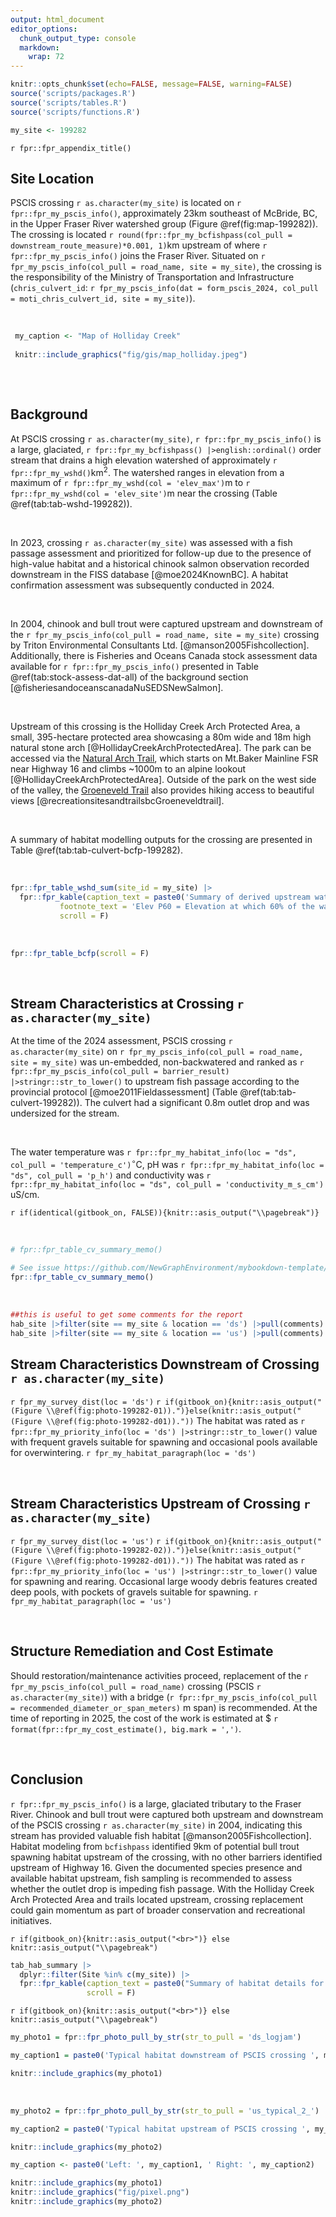 ```yaml
---
output: html_document
editor_options: 
  chunk_output_type: console
  markdown: 
    wrap: 72
---
```


```r
knitr::opts_chunk$set(echo=FALSE, message=FALSE, warning=FALSE)
source('scripts/packages.R')
source('scripts/tables.R')
source('scripts/functions.R')
```

```r
my_site <- 199282
```

`r fpr::fpr_appendix_title()`


## Site Location {.unnumbered}

PSCIS crossing `r as.character(my_site)` is located on `r fpr::fpr_my_pscis_info()`, approximately 23km southeast of McBride, BC, in the Upper Fraser River watershed group (Figure \@ref(fig:map-199282)). The crossing is located `r round(fpr::fpr_my_bcfishpass(col_pull = downstream_route_measure)*0.001, 1)`km upstream of where `r fpr::fpr_my_pscis_info()` joins the Fraser River. Situated on `r fpr_my_pscis_info(col_pull = road_name, site = my_site)`, the crossing is the responsibility of the Ministry of Transportation and Infrastructure (`chris_culvert_id`: `r fpr_my_pscis_info(dat = form_pscis_2024, col_pull = moti_chris_culvert_id, site = my_site)`).

<br>

```r
 my_caption <- "Map of Holliday Creek"
 
 knitr::include_graphics("fig/gis/map_holliday.jpeg")
 
```

<br>


## Background {.unnumbered}

At PSCIS crossing `r as.character(my_site)`, `r fpr::fpr_my_pscis_info()` is a large, glaciated,
`r fpr::fpr_my_bcfishpass() |>english::ordinal()` order stream that drains a high elevation watershed of approximately
`r fpr::fpr_my_wshd()`km^2^. The watershed ranges in elevation from
a maximum of `r fpr::fpr_my_wshd(col = 'elev_max')`m to
`r fpr::fpr_my_wshd(col = 'elev_site')`m near the crossing (Table
\@ref(tab:tab-wshd-199282)).

<br>

In 2023, crossing `r as.character(my_site)` was assessed with a fish passage assessment and prioritized for follow-up due to the presence of high-value habitat and a historical chinook salmon observation recorded downstream in the FISS database [@moe2024KnownBC]. A habitat confirmation assessment was subsequently conducted in 2024.

<br>

In 2004, chinook and bull trout were captured upstream and downstream of the `r fpr_my_pscis_info(col_pull = road_name, site = my_site)` crossing by Triton Environmental Consultants Ltd. [@manson2005Fishcollection]. Additionally, there is Fisheries and Oceans Canada stock assessment data available for `r fpr::fpr_my_pscis_info()` presented in Table \@ref(tab:stock-assess-dat-all) of the background section [@fisheriesandoceanscanadaNuSEDSNewSalmon]. 

<br>

Upstream of this crossing is the Holliday Creek Arch Protected Area, a small, 395-hectare protected area showcasing a 80m wide and 18m high natural stone arch [@HollidayCreekArchProtectedArea]. The park can be accessed via the [Natural Arch Trail](https://www.trailforks.com/trails/natural-arch-trail-742159/), which starts on Mt.Baker Mainline FSR near Highway 16 and climbs ~1000m to an alpine lookout [@HollidayCreekArchProtectedArea]. Outside of the park on the west side of the valley, the [Groeneveld Trail](https://www.trailforks.com/trails/groeneveld-trail/) also provides hiking access to beautiful views [@recreationsitesandtrailsbcGroeneveldtrail]. 

<br>

A summary of habitat modelling outputs for the crossing are presented in Table
\@ref(tab:tab-culvert-bcfp-199282).

<br>

```r
fpr::fpr_table_wshd_sum(site_id = my_site) |>
  fpr::fpr_kable(caption_text = paste0('Summary of derived upstream watershed statistics for PSCIS crossing ', my_site, '.'),
           footnote_text = 'Elev P60 = Elevation at which 60% of the watershed area is above',
           scroll = F)

```

<br>

```r
fpr::fpr_table_bcfp(scroll = F) 
```

<br>


## Stream Characteristics at Crossing `r as.character(my_site)` {.unnumbered}

At the time of the 2024 assessment, PSCIS crossing `r as.character(my_site)` on `r fpr_my_pscis_info(col_pull = road_name, site = my_site)` was un-embedded, non-backwatered and ranked as `r fpr::fpr_my_pscis_info(col_pull = barrier_result) |>stringr::str_to_lower()` to upstream fish passage according to the provincial protocol [@moe2011Fieldassessment] (Table \@ref(tab:tab-culvert-199282)). The culvert had a significant 0.8m outlet drop and was undersized for the stream. 

<br>

The water temperature was `r fpr::fpr_my_habitat_info(loc = "ds", col_pull = 'temperature_c')`$^\circ$C,
pH was `r fpr::fpr_my_habitat_info(loc = "ds", col_pull = 'p_h')` and
conductivity was `r fpr::fpr_my_habitat_info(loc = "ds", col_pull = 'conductivity_m_s_cm')` uS/cm.

`r if(identical(gitbook_on, FALSE)){knitr::asis_output("\\pagebreak")}`

<br>

```r
# fpr::fpr_table_cv_summary_memo()

# See issue https://github.com/NewGraphEnvironment/mybookdown-template/issues/65
fpr::fpr_table_cv_summary_memo()

```


<br>

```r
##this is useful to get some comments for the report
hab_site |>filter(site == my_site & location == 'ds') |>pull(comments)
hab_site |>filter(site == my_site & location == 'us') |>pull(comments)

```


## Stream Characteristics Downstream of Crossing `r as.character(my_site)` {.unnumbered}

`r fpr_my_survey_dist(loc = 'ds')` `r if(gitbook_on){knitr::asis_output("(Figure \\@ref(fig:photo-199282-01)).")}else(knitr::asis_output("(Figure \\@ref(fig:photo-199282-d01))."))` The habitat was rated as `r fpr::fpr_my_priority_info(loc = 'ds') |>stringr::str_to_lower()` value with frequent gravels suitable for spawning and occasional pools available for overwintering.  `r fpr_my_habitat_paragraph(loc = 'ds')`

<br>

## Stream Characteristics Upstream of Crossing `r as.character(my_site)` {.unnumbered}

`r fpr_my_survey_dist(loc = 'us')` `r if(gitbook_on){knitr::asis_output("(Figure \\@ref(fig:photo-199282-02)).")}else(knitr::asis_output("(Figure \\@ref(fig:photo-199282-d01))."))` The habitat was rated as `r fpr::fpr_my_priority_info(loc = 'us') |>stringr::str_to_lower()` value for spawning and rearing. Occasional large woody debris features created deep pools, with pockets of gravels suitable for spawning. `r fpr_my_habitat_paragraph(loc = 'us')`

<br>
 

## Structure Remediation and Cost Estimate {.unnumbered}

Should restoration/maintenance activities proceed, replacement of the `r fpr_my_pscis_info(col_pull = road_name)` crossing (PSCIS `r as.character(my_site)`) with a bridge (`r fpr::fpr_my_pscis_info(col_pull = recommended_diameter_or_span_meters)` m span) is recommended. At the time of reporting in 2025, the cost of the work is estimated at \$ `r format(fpr::fpr_my_cost_estimate(), big.mark = ',')`.

<br>


## Conclusion {.unnumbered}

`r fpr::fpr_my_pscis_info()` is a large, glaciated tributary to the Fraser River. Chinook and bull trout were captured both upstream and downstream of the PSCIS crossing `r as.character(my_site)` in 2004, indicating this stream has provided valuable fish habitat [@manson2005Fishcollection]. Habitat modeling from `bcfishpass` identified 9km of potential bull trout spawning habitat upstream of the crossing, with no other barriers identified upstream of Highway 16. Given the documented species presence and available habitat upstream, fish sampling is recommended to assess whether the outlet drop is impeding fish passage. With the Holliday Creek Arch Protected Area and trails located upstream, crossing replacement could gain momentum as part of broader conservation and recreational initiatives.


`r if(gitbook_on){knitr::asis_output("<br>")} else knitr::asis_output("\\pagebreak")`


```r
tab_hab_summary |>
  dplyr::filter(Site %in% c(my_site)) |> 
  fpr::fpr_kable(caption_text = paste0("Summary of habitat details for PSCIS crossing ", my_site, "."),
                 scroll = F) 

```

`r if(gitbook_on){knitr::asis_output("<br>")} else knitr::asis_output("\\pagebreak")`

```r
my_photo1 = fpr::fpr_photo_pull_by_str(str_to_pull = 'ds_logjam')

my_caption1 = paste0('Typical habitat downstream of PSCIS crossing ', my_site, '.')


```

```r
knitr::include_graphics(my_photo1)
```

<br>

```r
my_photo2 = fpr::fpr_photo_pull_by_str(str_to_pull = 'us_typical_2_')

my_caption2 = paste0('Typical habitat upstream of PSCIS crossing ', my_site, '.')


```

```r
knitr::include_graphics(my_photo2)
```

```r
my_caption <- paste0('Left: ', my_caption1, ' Right: ', my_caption2)

knitr::include_graphics(my_photo1)
knitr::include_graphics("fig/pixel.png")
knitr::include_graphics(my_photo2)
```
